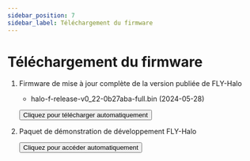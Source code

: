 ```yaml
---
sidebar_position: 7
sidebar_label: Téléchargement du firmware
---
```






# Téléchargement du firmware

1. Firmware de mise à jour complète de la version publiée de FLY-Halo

    * halo-f-release-v0_22-0b27aba-full.bin (2024-05-28)


    <Button variant="contained" disableElevation href="https://cdn.mellow.klipper.cn/firmware/halo-f-release-v0_22-0b27aba-full.bin">Cliquez pour télécharger automatiquement</Button>

2. Paquet de démonstration de développement FLY-Halo

    <Button variant="contained" disableElevation href="https://github.com/Mellow-3D/FLY-Halo">Cliquez pour accéder automatiquement</Button>